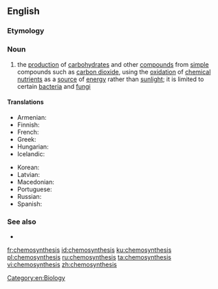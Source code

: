 ==English==
{{wikipedia}}

===Etymology===
{{prefix|chemo|synthesis|lang=en}}

===Noun===
{{en-noun|-|chemosyntheses}}

# the [[production]] of [[carbohydrate]]s and other [[compound]]s from [[simple]] compounds such as [[carbon dioxide]], using the [[oxidation]] of [[chemical]] [[nutrient]]s as a [[source]] of [[energy]] rather than [[sunlight]]; it is limited to certain [[bacteria]] and [[fungi]]

====Translations====
{{trans-top|production of carbohydrates and other compounds from simple compounds}}
* Armenian: {{t|hy|քեմոսինթեզ}}
* Finnish: {{t|fi|kemosynteesi}}
* French: {{t+|fr|chimiosynthèse|f}}
* Greek: {{t+|el|χημειοσύνθεση}}
* Hungarian: {{t|hu|kemoszintézis}}
* Icelandic: {{t|is|efnatillífun|f}}
{{trans-mid}}
* Korean: {{t|ko|화학합성|sc=Kore}}
* Latvian: {{t|lv|hemosintēze}}
* Macedonian: {{t|mk|хемосинтеза|f|sc=Cyrl}}
* Portuguese: {{t|pt|quimiossíntese}}
* Russian: {{t+|ru|хемосинтез|m|sc=Cyrl}}
* Spanish: {{t|es|quimiosíntesis|f}}
{{trans-bottom}}

===See also===
* {{l|en|photosynthesis}}

[[Category:en:Biology]]

[[fr:chemosynthesis]]
[[id:chemosynthesis]]
[[ku:chemosynthesis]]
[[pl:chemosynthesis]]
[[ru:chemosynthesis]]
[[ta:chemosynthesis]]
[[vi:chemosynthesis]]
[[zh:chemosynthesis]]